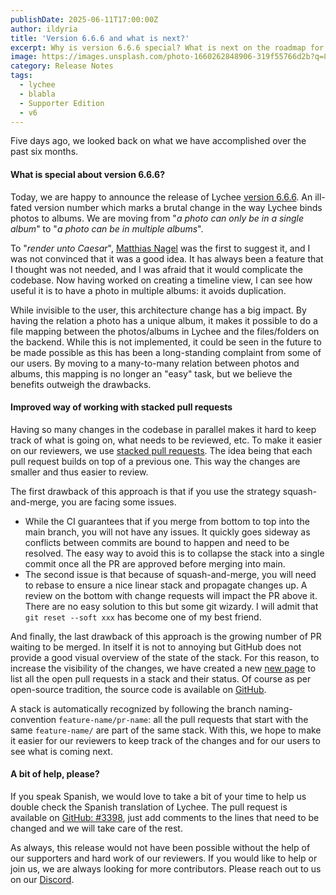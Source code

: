 ```yaml
---
publishDate: 2025-06-11T17:00:00Z
author: ildyria
title: 'Version 6.6.6 and what is next?'
excerpt: Why is version 6.6.6 special? What is next on the roadmap for Lychee?
image: https://images.unsplash.com/photo-1660262848906-319f55766d2b?q=80&w=3474&auto=format&fit=crop&ixlib=rb-4.1.0&ixid=M3wxMjA3fDB8MHxwaG90by1wYWdlfHx8fGVufDB8fHx8fA%3D%3D
category: Release Notes
tags:
  - lychee
  - blabla
  - Supporter Edition
  - v6
---
```


Five days ago, we looked back on what we have accomplished over the past six months.

#### What is special about version 6.6.6?

Today, we are happy to announce the release of Lychee [version 6.6.6](https://github.com/LycheeOrg/Lychee/releases/tag/v6.6.6). An ill-fated version number which marks a brutal change in the way Lychee binds photos to albums.
We are moving from "*a photo can only be in a single album*" to "*a photo can be in multiple albums*".

To "*render unto Caesar*", [Matthias Nagel](https://github.com/nagmat84) was the first to suggest it, and I was not convinced that it was a good idea.
It has always been a feature that I thought was not needed, and I was afraid that it would complicate the codebase.
Now having worked on creating a timeline view, I can see how useful it is to have a photo in multiple albums: it avoids duplication.

While invisible to the user, this architecture change has a big impact. By having the relation a photo has a unique album,
it makes it possible to do a file mapping between the photos/albums in Lychee and the files/folders on the backend.
While this is not implemented, it could be seen in the future to be made possible as this has been a long-standing complaint from some of our users.
By moving to a many-to-many relation between photos and albums, this mapping is no longer an "easy" task, but we believe the benefits outweigh the drawbacks.

#### Improved way of working with stacked pull requests

Having so many changes in the codebase in parallel makes it hard to keep track of what is going on, what needs to be reviewed, etc.
To make it easier on our reviewers, we use [stacked pull requests](https://www.stacking.dev/). The idea being that each pull request builds on top of a previous one.
This way the changes are smaller and thus easier to review.

The first drawback of this approach is that if you use the strategy squash-and-merge, you are facing some issues.

- While the CI guarantees that if you merge from bottom to top into the main branch, you will not have any issues.
  It quickly goes sideway as conflicts between commits are bound to happen and need to be resolved.
  The easy way to avoid this is to collapse the stack into a single commit once all the PR are approved before merging into main. 
- The second issue is that because of squash-and-merge, you will need to rebase to ensure a nice linear stack and propagate changes up.
  A review on the bottom with change requests will impact the PR above it. There are no easy solution to this but some git wizardy.
  I will admit that `git reset --soft xxx` has become one of my best friend.

And finally, the last drawback of this approach is the growing number of PR waiting to be merged. In itself it is not to annoying but GitHub
does not provide a good visual overview of the state of the stack. For this reason, to increase the visibility of the changes, we have created
a new [new page](https://pr.lycheeorg.dev/) to list all the open pull requests in a stack and their status.
Of course as per open-source tradition, the source code is available on [GitHub](https://github.com/LycheeOrg/Lychee-Pull-Requests).

A stack is automatically recognized by following the branch naming-convention `feature-name/pr-name`: all the pull requests that start with the same `feature-name/` are part of the same stack.
With this, we hope to make it easier for our reviewers to keep track of the changes and for our users to see what is coming next.

#### A bit of help, please?

If you speak Spanish, we would love to take a bit of your time to help us double check the Spanish translation of Lychee.
The pull request is available on [GitHub: #3398](https://github.com/LycheeOrg/Lychee/pull/3398), just add comments to the lines that need to be changed and we will take care of the rest.

As always, this release would not have been possible without the help of our supporters and hard work of our reviewers.
If you would like to help or join us, we are always looking for more contributors.
Please reach out to us on our [Discord](https://discord.gg/JMPvuRQcTf).